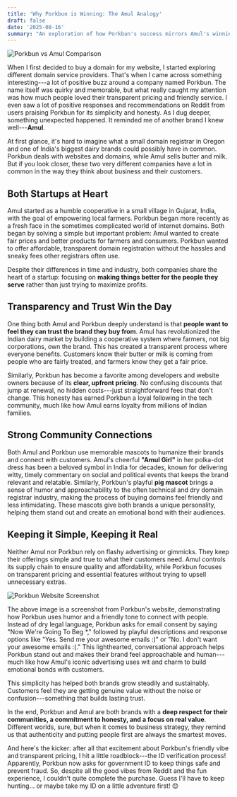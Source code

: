 ```yaml
---
title: 'Why Porkbun is Winning: The Amul Analogy'
draft: false
date: '2025-08-16'
summary: "An exploration of how Porkbun's success mirrors Amul's winning strategy: transparency, community connection, memorable branding, and authentic value. Two very different companies, one powerful business lesson about putting people first."
---
```

![Porkbun vs Amul Comparison](/static/images/porkbun-main.png)

When I first decided to buy a domain for my website, I started exploring
different domain service providers. That's when I came across something
interesting---a lot of positive buzz around a company named Porkbun. The
name itself was quirky and memorable, but what really caught my
attention was how much people loved their transparent pricing and
friendly service. I even saw a lot of positive responses and
recommendations on Reddit from users praising Porkbun for its simplicity
and honesty. As I dug deeper, something unexpected happened. It reminded
me of another brand I knew well---**Amul**.

At first glance, it's hard to imagine what a small domain registrar in
Oregon and one of India's biggest dairy brands could possibly have in
common. Porkbun deals with websites and domains, while Amul sells butter
and milk. But if you look closer, these two very different companies
have a lot in common in the way they think about business and their
customers.


## Both Startups at Heart

Amul started as a humble cooperative in a small village in Gujarat,
India, with the goal of empowering local farmers. Porkbun began more
recently as a fresh face in the sometimes complicated world of internet
domains. Both began by solving a simple but important problem: Amul
wanted to create fair prices and better products for farmers and
consumers. Porkbun wanted to offer affordable, transparent domain
registration without the hassles and sneaky fees other registrars often
use.

Despite their differences in time and industry, both companies share the
heart of a startup: focusing on **making things better for the people
they serve** rather than just trying to maximize profits.

## Transparency and Trust Win the Day

One thing both Amul and Porkbun deeply understand is that **people want
to feel they can trust the brand they buy from**. Amul has
revolutionized the Indian dairy market by building a cooperative system
where farmers, not big corporations, own the brand. This has created a
transparent process where everyone benefits. Customers know their butter
or milk is coming from people who are fairly treated, and farmers know
they get a fair price.

Similarly, Porkbun has become a favorite among developers and website
owners because of its **clear, upfront pricing**. No confusing discounts
that jump at renewal, no hidden costs---just straightforward fees that
don't change. This honesty has earned Porkbun a loyal following in the
tech community, much like how Amul earns loyalty from millions of Indian
families.

## Strong Community Connections

Both Amul and Porkbun use memorable mascots to humanize their brands and
connect with customers. Amul's cheerful **"Amul Girl"** in her polka-dot
dress has been a beloved symbol in India for decades, known for
delivering witty, timely commentary on social and political events that
keeps the brand relevant and relatable. Similarly, Porkbun's playful
**pig mascot** brings a sense of humor and approachability to the often
technical and dry domain registrar industry, making the process of
buying domains feel friendly and less intimidating. These mascots give
both brands a unique personality, helping them stand out and create an
emotional bond with their audiences.

## Keeping it Simple, Keeping it Real

Neither Amul nor Porkbun rely on flashy advertising or gimmicks. They
keep their offerings simple and true to what their customers need. Amul
controls its supply chain to ensure quality and affordability, while
Porkbun focuses on transparent pricing and essential features without
trying to upsell unnecessary extras.

![Porkbun Website Screenshot](/static/images/porkbun-screenshot.png)

The above image is a screenshot from Porkbun's website, demonstrating
how Porkbun uses humor and a friendly tone to connect with people.
Instead of dry legal language, Porkbun asks for email consent by saying
"Now We're Going To Beg \*," followed by playful descriptions and
response options like "Yes. Send me your awesome emails :)" or "No. I
don't want your awesome emails :(." This lighthearted, conversational
approach helps Porkbun stand out and makes their brand feel approachable
and human---much like how Amul's iconic advertising uses wit and charm
to build emotional bonds with customers.

This simplicity has helped both brands grow steadily and sustainably.
Customers feel they are getting genuine value without the noise or
confusion---something that builds lasting trust.

In the end, Porkbun and Amul are both brands with a **deep respect for
their communities, a commitment to honesty, and a focus on real value**.
Different worlds, sure, but when it comes to business strategy, they
remind us that authenticity and putting people first are always the
smartest moves.

And here's the kicker: after all that excitement about Porkbun's
friendly vibe and transparent pricing, I hit a little roadblock---the ID
verification process! Apparently, Porkbun now asks for government ID to
keep things safe and prevent fraud. So, despite all the good vibes from
Reddit and the fun experience, I couldn't quite complete the purchase.
Guess I'll have to keep hunting\... or maybe take my ID on a little
adventure first! 😊

